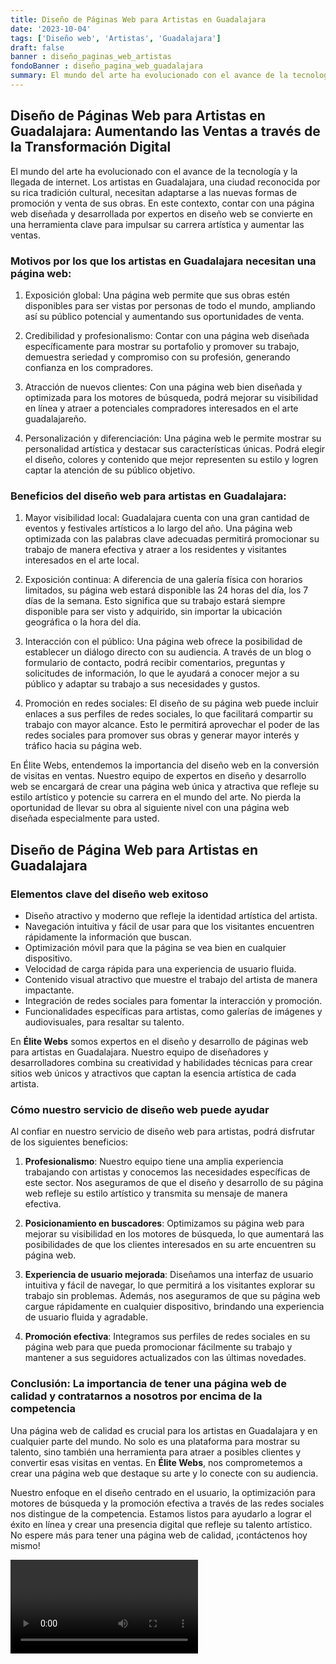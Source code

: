 ```yaml
---
title: Diseño de Páginas Web para Artistas en Guadalajara
date: '2023-10-04'
tags: ['Diseño web', 'Artistas', 'Guadalajara']
draft: false
banner : diseño_paginas_web_artistas
fondoBanner : diseño_pagina_web_guadalajara
summary: El mundo del arte ha evolucionado con el avance de la tecnología y la llegada de internet. Los artistas en Guadalajara, una ciudad reconocida por su rica tradición cultural, necesitan adaptarse a las nuevas formas de promoción y venta de sus obras. En este contexto, contar con una página web diseñada y desarrollada por expertos en diseño web se convierte en una herramienta clave para impulsar su carrera artística y aumentar las ventas.
---
```


## Diseño de Páginas Web para Artistas en Guadalajara: Aumentando las Ventas a través de la Transformación Digital

El mundo del arte ha evolucionado con el avance de la tecnología y la llegada de internet. Los artistas en Guadalajara, una ciudad reconocida por su rica tradición cultural, necesitan adaptarse a las nuevas formas de promoción y venta de sus obras. En este contexto, contar con una página web diseñada y desarrollada por expertos en diseño web se convierte en una herramienta clave para impulsar su carrera artística y aumentar las ventas.

### Motivos por los que los artistas en Guadalajara necesitan una página web:

1. Exposición global: Una página web permite que sus obras estén disponibles para ser vistas por personas de todo el mundo, ampliando así su público potencial y aumentando sus oportunidades de venta.

2. Credibilidad y profesionalismo: Contar con una página web diseñada específicamente para mostrar su portafolio y promover su trabajo, demuestra seriedad y compromiso con su profesión, generando confianza en los compradores.

3. Atracción de nuevos clientes: Con una página web bien diseñada y optimizada para los motores de búsqueda, podrá mejorar su visibilidad en línea y atraer a potenciales compradores interesados en el arte guadalajareño.

4. Personalización y diferenciación: Una página web le permite mostrar su personalidad artística y destacar sus características únicas. Podrá elegir el diseño, colores y contenido que mejor representen su estilo y logren captar la atención de su público objetivo.

### Beneficios del diseño web para artistas en Guadalajara:

1. Mayor visibilidad local: Guadalajara cuenta con una gran cantidad de eventos y festivales artísticos a lo largo del año. Una página web optimizada con las palabras clave adecuadas permitirá promocionar su trabajo de manera efectiva y atraer a los residentes y visitantes interesados en el arte local.

2. Exposición continua: A diferencia de una galería física con horarios limitados, su página web estará disponible las 24 horas del día, los 7 días de la semana. Esto significa que su trabajo estará siempre disponible para ser visto y adquirido, sin importar la ubicación geográfica o la hora del día.

3. Interacción con el público: Una página web ofrece la posibilidad de establecer un diálogo directo con su audiencia. A través de un blog o formulario de contacto, podrá recibir comentarios, preguntas y solicitudes de información, lo que le ayudará a conocer mejor a su público y adaptar su trabajo a sus necesidades y gustos.

4. Promoción en redes sociales: El diseño de su página web puede incluir enlaces a sus perfiles de redes sociales, lo que facilitará compartir su trabajo con mayor alcance. Esto le permitirá aprovechar el poder de las redes sociales para promover sus obras y generar mayor interés y tráfico hacia su página web.

En Élite Webs, entendemos la importancia del diseño web en la conversión de visitas en ventas. Nuestro equipo de expertos en diseño y desarrollo web se encargará de crear una página web única y atractiva que refleje su estilo artístico y potencie su carrera en el mundo del arte. No pierda la oportunidad de llevar su obra al siguiente nivel con una página web diseñada especialmente para usted.

<GifSeo />

<Cta />

## Diseño de Página Web para Artistas en Guadalajara

### Elementos clave del diseño web exitoso
- Diseño atractivo y moderno que refleje la identidad artística del artista.
- Navegación intuitiva y fácil de usar para que los visitantes encuentren rápidamente la información que buscan.
- Optimización móvil para que la página se vea bien en cualquier dispositivo.
- Velocidad de carga rápida para una experiencia de usuario fluida.
- Contenido visual atractivo que muestre el trabajo del artista de manera impactante.
- Integración de redes sociales para fomentar la interacción y promoción.
- Funcionalidades específicas para artistas, como galerías de imágenes y audiovisuales, para resaltar su talento.

En **Élite Webs** somos expertos en el diseño y desarrollo de páginas web para artistas en Guadalajara. Nuestro equipo de diseñadores y desarrolladores combina su creatividad y habilidades técnicas para crear sitios web únicos y atractivos que captan la esencia artística de cada artista.

### Cómo nuestro servicio de diseño web puede ayudar
Al confiar en nuestro servicio de diseño web para artistas, podrá disfrutar de los siguientes beneficios:

1. **Profesionalismo**: Nuestro equipo tiene una amplia experiencia trabajando con artistas y conocemos las necesidades específicas de este sector. Nos aseguramos de que el diseño y desarrollo de su página web refleje su estilo artístico y transmita su mensaje de manera efectiva.

2. **Posicionamiento en buscadores**: Optimizamos su página web para mejorar su visibilidad en los motores de búsqueda, lo que aumentará las posibilidades de que los clientes interesados en su arte encuentren su página web.

3. **Experiencia de usuario mejorada**: Diseñamos una interfaz de usuario intuitiva y fácil de navegar, lo que permitirá a los visitantes explorar su trabajo sin problemas. Además, nos aseguramos de que su página web cargue rápidamente en cualquier dispositivo, brindando una experiencia de usuario fluida y agradable.

4. **Promoción efectiva**: Integramos sus perfiles de redes sociales en su página web para que pueda promocionar fácilmente su trabajo y mantener a sus seguidores actualizados con las últimas novedades.

### Conclusión: La importancia de tener una página web de calidad y contratarnos a nosotros por encima de la competencia
Una página web de calidad es crucial para los artistas en Guadalajara y en cualquier parte del mundo. No solo es una plataforma para mostrar su talento, sino también una herramienta para atraer a posibles clientes y convertir esas visitas en ventas. En **Élite Webs**, nos comprometemos a crear una página web que destaque su arte y lo conecte con su audiencia.

Nuestro enfoque en el diseño centrado en el usuario, la optimización para motores de búsqueda y la promoción efectiva a través de las redes sociales nos distingue de la competencia. Estamos listos para ayudarlo a lograr el éxito en línea y crear una presencia digital que refleje su talento artístico. No espere más para tener una página web de calidad, ¡contáctenos hoy mismo!

<Video />

<CtaBot job='Artistas' city='Guadalajara'/>

<Gmaps query='Guadalajara+españa+maps' />